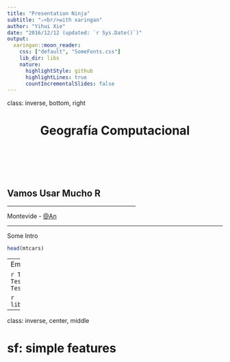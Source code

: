 ```yaml
---
title: "Presentation Ninja"
subtitle: "⚔<br/>with xaringan"
author: "Yihui Xie"
date: "2016/12/12 (updated: `r Sys.Date()`)"
output:
  xaringan::moon_reader:
    css: ["default", "SomeFonts.css"]
    lib_dir: libs
    nature:
      highlightStyle: github
      highlightLines: true
      countIncrementalSlides: false
---
```

class: inverse, bottom, right

<h1 align="center"> Geografía Computacional </h1>
<br> <br> <br> <br>

<h2> Vamos  Usar Mucho R </h2>
<hr width = 300, align = "right">
<p> 
  Montevide - 
  <a href="https://www.w3schools.com">@An</a> 
</p>


---

Some Intro

```r
head(mtcars)
```


---
Empty

```r
Test <- mtcars
Test2 <- Test[c(1:10),]
```

```r
library(tidyverse)
```


---
class: inverse, center, middle

# sf: simple features
